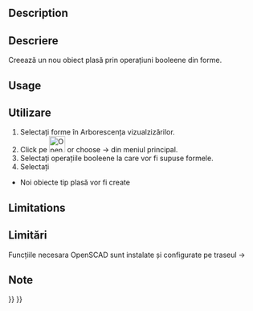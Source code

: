 <languages/>
{{Docnav
|[[OpenSCAD_AddOpenSCADElement|Add OpenSCAD Element]]
|[[OpenSCAD_Hull|Hull]]
|[[OpenSCAD_Workbench|OpenSCAD]]
|IconL=OpenSCAD_AddOpenSCADElement.svg
|IconR=OpenSCAD_Hull.svg
|IconC=Workbench_OpenSCAD.svg
}}

<div class="mw-translate-fuzzy">
{{GuiCommand|Name=OpenSCAD MeshBoolean|MenuLocation=OpenSCAD → Mesh Boolean...‏‎||Workbenches=[[OpenSCAD Workbench|OpenSCAD]]|Shortcut=none|SeeAlso=---}}
</div>

==Description== 

<div class="mw-translate-fuzzy">
==Descriere==
Creează un nou obiect plasă prin operațiuni booleene din forme.
</div>

==Usage== 

<div class="mw-translate-fuzzy">
==Utilizare==
#Selectați forme în Arborescența vizualzizărilor.
#Click pe [[Image:OpenSCAD_MeshBoolean.png|32px]] or choose {{KEY| OpenSCAD}}  →  {{KEY|[[Image:OpenSCAD_MeshBoolean.png|32px]] MeshBoolean ...}}  din meniul principal.
#Selectați operațiile booleene la care vor fi supuse formele.
#Selectați {{KEY| Perform}}
*Noi obiecte tip plasă vor fi create
</div>

==Limitations== 

<div class="mw-translate-fuzzy">
==Limitări==
Funcțiile necesara OpenSCAD sunt instalate și configurate pe traseul {{KEY| Edit}}  → {{KEY| Preferences}}
<br />
</div>


==Note==


{{Docnav
|[[OpenSCAD_AddOpenSCADElement|Add OpenSCAD Element]]
|[[OpenSCAD_Hull|Hull]]
|[[OpenSCAD_Workbench|OpenSCAD]]
|IconL=OpenSCAD_AddOpenSCADElement.svg
|IconR=OpenSCAD_Hull.svg
|IconC=Workbench_OpenSCAD.svg
}}

{{OpenSCAD_Tools_navi{{#translation:}}}}
{{Userdocnavi{{#translation:}}}}